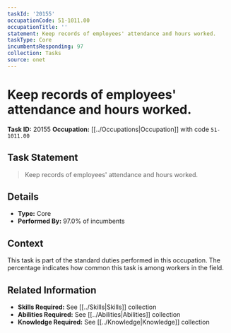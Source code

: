 ```yaml
---
taskId: '20155'
occupationCode: 51-1011.00
occupationTitle: ''
statement: Keep records of employees' attendance and hours worked.
taskType: Core
incumbentsResponding: 97
collection: Tasks
source: onet
---
```

# Keep records of employees' attendance and hours worked.

**Task ID:** 20155
**Occupation:** [[../Occupations|Occupation]] with code `51-1011.00`

## Task Statement

> Keep records of employees' attendance and hours worked.

## Details

- **Type:** Core
- **Performed By:** 97.0% of incumbents

## Context

This task is part of the standard duties performed in this occupation. The percentage indicates how common this task is among workers in the field.

## Related Information

- **Skills Required:** See [[../Skills|Skills]] collection
- **Abilities Required:** See [[../Abilities|Abilities]] collection
- **Knowledge Required:** See [[../Knowledge|Knowledge]] collection
